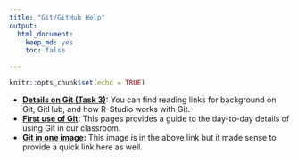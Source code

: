 ```yaml
---
title: "Git/GitHub Help"
output:
  html_document:
    keep_md: yes
    toc: false

---
```



```r
knitr::opts_chunk$set(echo = TRUE)
```

- **[Details on Git (Task 3)](class_tasks/task03_details.html):** You can find reading links for background on Git, GitHub, and how R-Studio works with Git.
- **[First use of Git](git_335.html):** This pages provides a guide to the day-to-day details of using Git in our classroom.
- **[Git in one image](images/Git_workflow_diagram.png){target="blank"}:** This image is in the above link but it made sense to provide a quick link here as well.